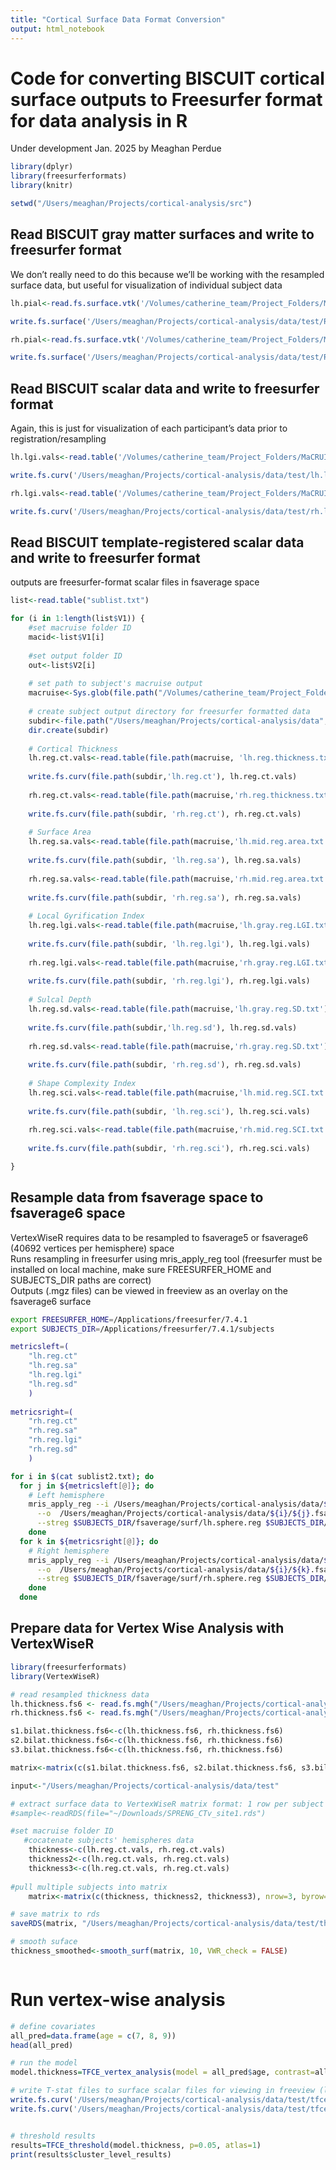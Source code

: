 ```yaml
---
title: "Cortical Surface Data Format Conversion"
output: html_notebook
---
```


# Code for converting BISCUIT cortical surface outputs to Freesurfer format for data analysis in R
Under development Jan. 2025 by Meaghan Perdue

```r
library(dplyr)
library(freesurferformats)
library(knitr)

setwd("/Users/meaghan/Projects/cortical-analysis/src")


```

## Read BISCUIT gray matter surfaces and write to freesurfer format
We don't really need to do this because we'll be working with the resampled surface data, but useful for visualization of individual subject data
```r
lh.pial<-read.fs.surface.vtk('/Volumes/catherine_team/Project_Folders/MaCRUISE/PS_MaCRUISE1mm/1_Processed_Output/10006_PS20_012_Session7/Lebel_Peds-x-10006-x-10006_PS20_012_Session7-x-biscuit_mc_v2-x-5354db8f-b70a-4597-9fb7-315acf79ff7c/surf/lh.gray.vtk')

write.fs.surface('/Users/meaghan/Projects/cortical-analysis/data/test/Rlh.pial', lh.pial$vertices, lh.pial$faces, format = 'bin')

rh.pial<-read.fs.surface.vtk('/Volumes/catherine_team/Project_Folders/MaCRUISE/PS_MaCRUISE1mm/1_Processed_Output/10006_PS20_012_Session7/Lebel_Peds-x-10006-x-10006_PS20_012_Session7-x-biscuit_mc_v2-x-5354db8f-b70a-4597-9fb7-315acf79ff7c/surf/rh.gray.vtk')

write.fs.surface('/Users/meaghan/Projects/cortical-analysis/data/test/Rrh.pial', rh.pial$vertices, rh.pial$faces, format = 'bin')

```

## Read BISCUIT scalar data and write to freesurfer format
Again, this is just for visualization of each participant's data prior to registration/resampling
```r
lh.lgi.vals<-read.table('/Volumes/catherine_team/Project_Folders/MaCRUISE/PS_MaCRUISE1mm/1_Processed_Output/10006_PS20_012_Session7/Lebel_Peds-x-10006-x-10006_PS20_012_Session7-x-biscuit_mc_v2-x-5354db8f-b70a-4597-9fb7-315acf79ff7c/quant/lh.gray.LGI.txt')$V1

write.fs.curv('/Users/meaghan/Projects/cortical-analysis/data/test/lh.lgi', lh.lgi.vals)

rh.lgi.vals<-read.table('/Volumes/catherine_team/Project_Folders/MaCRUISE/PS_MaCRUISE1mm/1_Processed_Output/10006_PS20_012_Session7/Lebel_Peds-x-10006-x-10006_PS20_012_Session7-x-biscuit_mc_v2-x-5354db8f-b70a-4597-9fb7-315acf79ff7c/quant/rh.gray.LGI.txt')$V1

write.fs.curv('/Users/meaghan/Projects/cortical-analysis/data/test/rh.lgi', rh.lgi.vals)

```

## Read BISCUIT template-registered scalar data and write to freesurfer format
outputs are freesurfer-format scalar files in fsaverage space 

```r

list<-read.table("sublist.txt")

for (i in 1:length(list$V1)) {
    #set macruise folder ID
    macid<-list$V1[i]
    
    #set output folder ID
    out<-list$V2[i]
    
    # set path to subject's macruise output
    macruise<-Sys.glob(file.path("/Volumes/catherine_team/Project_Folders/MaCRUISE/PS_MaCRUISE1mm/1_Processed_Output", macid, "*biscuit*", "stat"))
    
    # create subject output directory for freesurfer formatted data
    subdir<-file.path("/Users/meaghan/Projects/cortical-analysis/data", out)
    dir.create(subdir)
    
    # Cortical Thickness
    lh.reg.ct.vals<-read.table(file.path(macruise, 'lh.reg.thickness.txt'))$V1
    
    write.fs.curv(file.path(subdir,'lh.reg.ct'), lh.reg.ct.vals)
    
    rh.reg.ct.vals<-read.table(file.path(macruise,'rh.reg.thickness.txt'))$V1
    
    write.fs.curv(file.path(subdir, 'rh.reg.ct'), rh.reg.ct.vals)
    
    # Surface Area
    lh.reg.sa.vals<-read.table(file.path(macruise,'lh.mid.reg.area.txt'))$V1
    
    write.fs.curv(file.path(subdir, 'lh.reg.sa'), lh.reg.sa.vals)
    
    rh.reg.sa.vals<-read.table(file.path(macruise,'rh.mid.reg.area.txt'))$V1
    
    write.fs.curv(file.path(subdir, 'rh.reg.sa'), rh.reg.sa.vals)
    
    # Local Gyrification Index
    lh.reg.lgi.vals<-read.table(file.path(macruise,'lh.gray.reg.LGI.txt'))$V1
    
    write.fs.curv(file.path(subdir, 'lh.reg.lgi'), lh.reg.lgi.vals)
    
    rh.reg.lgi.vals<-read.table(file.path(macruise,'rh.gray.reg.LGI.txt'))$V1
    
    write.fs.curv(file.path(subdir, 'rh.reg.lgi'), rh.reg.lgi.vals)
    
    # Sulcal Depth
    lh.reg.sd.vals<-read.table(file.path(macruise,'lh.gray.reg.SD.txt'))$V1
    
    write.fs.curv(file.path(subdir,'lh.reg.sd'), lh.reg.sd.vals)
    
    rh.reg.sd.vals<-read.table(file.path(macruise,'rh.gray.reg.SD.txt'))$V1
    
    write.fs.curv(file.path(subdir, 'rh.reg.sd'), rh.reg.sd.vals)
    
    # Shape Complexity Index
    lh.reg.sci.vals<-read.table(file.path(macruise,'lh.mid.reg.SCI.txt'))$V1
    
    write.fs.curv(file.path(subdir, 'lh.reg.sci'), lh.reg.sci.vals)
    
    rh.reg.sci.vals<-read.table(file.path(macruise,'rh.mid.reg.SCI.txt'))$V1
    
    write.fs.curv(file.path(subdir, 'rh.reg.sci'), rh.reg.sci.vals)

}

```


## Resample data from fsaverage space to fsaverage6 space
VertexWiseR requires data to be resampled to fsaverage5 or fsaverage6 (40692 vertices per hemisphere) space \
Runs resampling in freesurfer using mris_apply_reg tool (freesurfer must be installed on local machine, make sure FREESURFER_HOME and SUBJECTS_DIR paths are correct) \
Outputs (.mgz files) can be viewed in freeview as an overlay on the fsaverage6 surface
```bash
export FREESURFER_HOME=/Applications/freesurfer/7.4.1
export SUBJECTS_DIR=/Applications/freesurfer/7.4.1/subjects

metricsleft=(
    "lh.reg.ct"
    "lh.reg.sa"
    "lh.reg.lgi"
    "lh.reg.sd"
    )
    
metricsright=(
    "rh.reg.ct"
    "rh.reg.sa"
    "rh.reg.lgi"
    "rh.reg.sd"
    )

for i in $(cat sublist2.txt); do
  for j in ${metricsleft[@]}; do
    # Left hemisphere
    mris_apply_reg --i /Users/meaghan/Projects/cortical-analysis/data/${i}/${j} \
      --o  /Users/meaghan/Projects/cortical-analysis/data/${i}/${j}.fsa6.mgz \
      --streg $SUBJECTS_DIR/fsaverage/surf/lh.sphere.reg $SUBJECTS_DIR/fsaverage6/surf/lh.sphere.reg 
    done
  for k in ${metricsright[@]}; do
    # Right hemisphere
    mris_apply_reg --i /Users/meaghan/Projects/cortical-analysis/data/${i}/${k} \
      --o  /Users/meaghan/Projects/cortical-analysis/data/${i}/${k}.fsa6.mgz \
      --streg $SUBJECTS_DIR/fsaverage/surf/rh.sphere.reg $SUBJECTS_DIR/fsaverage6/surf/rh.sphere.reg 
    done
  done

```
## Prepare data for Vertex Wise Analysis with VertexWiseR

```r
library(freesurferformats)
library(VertexWiseR)

# read resampled thickness data
lh.thickness.fs6 <- read.fs.mgh("/Users/meaghan/Projects/cortical-analysis/data/10046_Session7/lh.thickness.fsa6.mgz")
rh.thickness.fs6 <- read.fs.mgh("/Users/meaghan/Projects/cortical-analysis/data/10046_Session7/rh.thickness.fsa6.mgz")

s1.bilat.thickness.fs6<-c(lh.thickness.fs6, rh.thickness.fs6)
s2.bilat.thickness.fs6<-c(lh.thickness.fs6, rh.thickness.fs6)
s3.bilat.thickness.fs6<-c(lh.thickness.fs6, rh.thickness.fs6)

matrix<-matrix(c(s1.bilat.thickness.fs6, s2.bilat.thickness.fs6, s3.bilat.thickness.fs6), nrow=3, byrow=TRUE)

input<-"/Users/meaghan/Projects/cortical-analysis/data/test"

# extract surface data to VertexWiseR matrix format: 1 row per subject containing vertex-wise measurements lh followed by rh
#sample<-readRDS(file="~/Downloads/SPRENG_CTv_site1.rds")

#set macruise folder ID
   #cocatenate subjects' hemispheres data 
    thickness<-c(lh.reg.ct.vals, rh.reg.ct.vals)
    thickness2<-c(lh.reg.ct.vals, rh.reg.ct.vals)
    thickness3<-c(lh.reg.ct.vals, rh.reg.ct.vals)
    
#pull multiple subjects into matrix
    matrix<-matrix(c(thickness, thickness2, thickness3), nrow=3, byrow=TRUE)

# save matrix to rds
saveRDS(matrix, "/Users/meaghan/Projects/cortical-analysis/data/test/thickness_matrix_fs6.rds")

# smooth suface
thickness_smoothed<-smooth_surf(matrix, 10, VWR_check = FALSE)



```

# Run vertex-wise analysis
```r
# define covariates  
all_pred=data.frame(age = c(7, 8, 9))
head(all_pred)

# run the model
model.thickness=TFCE_vertex_analysis(model = all_pred$age, contrast=all_pred$age, surf_data = thickness_smoothed)

# write T-stat files to surface scalar files for viewing in freeview (left and right hemispheres written separately by index)
write.fs.curv('/Users/meaghan/Projects/cortical-analysis/data/test/tfce.tstat.lh', model.thickness$t_stat[1:40962])
write.fs.curv('/Users/meaghan/Projects/cortical-analysis/data/test/tfce.tstat.rh', model.thickness$t_stat[40963:81924])


# threshold results
results=TFCE_threshold(model.thickness, p=0.05, atlas=1)
print(results$cluster_level_results)

```
